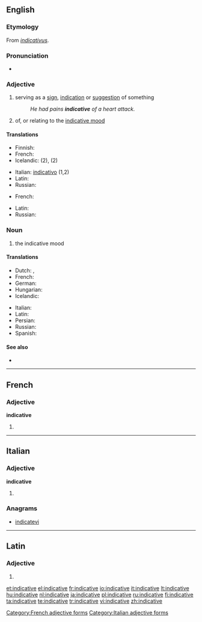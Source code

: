 ==English==

===Etymology===
From {{etyl|la}} ''[[indicativus]]''.

===Pronunciation===
* {{a|US}} {{IPA|/ɪnˈdɪk.ə.tɪv/}}

===Adjective===
{{en-adj}}

# serving as a [[sign]], [[indication]] or [[suggestion]] of something
#: ''He had pains '''indicative''' of a heart attack.''
# {{grammar}} of, or relating to the [[indicative mood]]

====Translations====
{{trans-top|serving as a sign}}
* Finnish: {{t+|fi|indikatiivinen}}
* French: {{t|fr|indicatif}}
* Icelandic: {{t|is|framsögu-}} (2), {{t|is|framsöguháttar-}} (2)
{{trans-mid}}
* Italian: [[indicativo]] (1,2)
* Latin: {{t-|la|indicabilis|alt=indicābilis}}
* Russian: {{t|ru|свидетельствующее (о)|n|sc=Cyrl}}
{{trans-bottom}}

{{trans-top|of, or relating to the indicative mood}}
* French: {{t|fr|indicatif}}
{{trans-mid}}
* Latin: {{t-|la|indicativus|alt=indicātīvus}}
* Russian: {{t|ru|изъявительное|n|sc=Cyrl}}
{{trans-bottom}}

===Noun===
{{en-noun|-}}

# {{grammar}} the indicative mood

====Translations====
{{trans-top|the indicative mood}}
* Dutch: {{t+|nl|aantonende wijs|m}}, {{t+|nl|indicatief|m}}
* French: {{t+|fr|indicatif|m}}
* German: {{t+|de|Indikativ|m}}
* Hungarian: {{t|hu|kijelentő mód}}
* Icelandic: {{t+|is|framsöguháttur|m}}
{{trans-mid}}
* Italian: {{t+|it|indicativo|m}}
* Latin: {{t-|la|indicativus}}
* Persian: {{t|fa|گزارشی|tr=gozâreši|sc=fa-Arab}}
* Russian: {{t|ru|изъявительное наклонение|n|sc=Cyrl}}
* Spanish: {{t-|es|indicativo}}
{{trans-bottom}}

====See also====
* {{projectlinks
|wikipedia}}

----

==French==

===Adjective===
'''indicative'''

# {{feminine of|indicatif}}

[[Category:French adjective forms]]

----

==Italian==

===Adjective===
'''indicative''' {{p}}

# {{feminine of|indicativo#Adjective|indicativo}}

===Anagrams===
* [[indicatevi#Italian|indicatevi]]

[[Category:Italian adjective forms]]

----

==Latin==

===Adjective===
{{la-adj-form|indicātīve}}

# {{inflection of|indicativus|indicātīvus|voc|m|s|lang=la}}

[[et:indicative]]
[[el:indicative]]
[[fr:indicative]]
[[io:indicative]]
[[it:indicative]]
[[lt:indicative]]
[[hu:indicative]]
[[nl:indicative]]
[[ja:indicative]]
[[pl:indicative]]
[[ru:indicative]]
[[fi:indicative]]
[[ta:indicative]]
[[te:indicative]]
[[tr:indicative]]
[[vi:indicative]]
[[zh:indicative]]